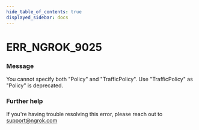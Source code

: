 ```yaml
---
hide_table_of_contents: true
displayed_sidebar: docs
---
```



# ERR_NGROK_9025

### Message
You cannot specify both "Policy" and "TrafficPolicy". Use "TrafficPolicy" as "Policy" is deprecated.

<ErrorDetails error='err_ngrok_9025' />


### Further help
If you're having trouble resolving this error, please reach out to [support@ngrok.com](mailto:support@ngrok.com?subject=Help%20with%20ERR_NGROK_9025)

